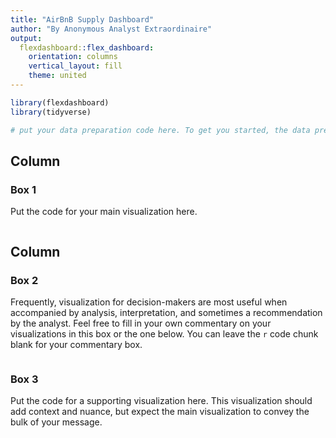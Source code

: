```yaml
---
title: "AirBnB Supply Dashboard"
author: "By Anonymous Analyst Extraordinaire"
output: 
  flexdashboard::flex_dashboard:
    orientation: columns
    vertical_layout: fill
    theme: united
---
```


```r
library(flexdashboard)
library(tidyverse)
```



```r
# put your data preparation code here. To get you started, the data preparation we performed in the session previously has already been pasted in. 

```

Column {data-width=650}
-----------------------------------------------------------------------

### Box 1
Put the code for your main visualization here. 
```r

```

Column {data-width=350}
-----------------------------------------------------------------------

### Box 2

Frequently, visualization for decision-makers are most useful when accompanied by analysis, interpretation, and sometimes a recommendation by the analyst. Feel free to fill in your own commentary on your visualizations in this box or the one below. You can leave the `r` code chunk blank for your commentary box. 

```r

```

### Box 3
Put the code for a supporting visualization here. This visualization should add context and nuance, but expect the main visualization to convey the bulk of your message. 
```r

```


